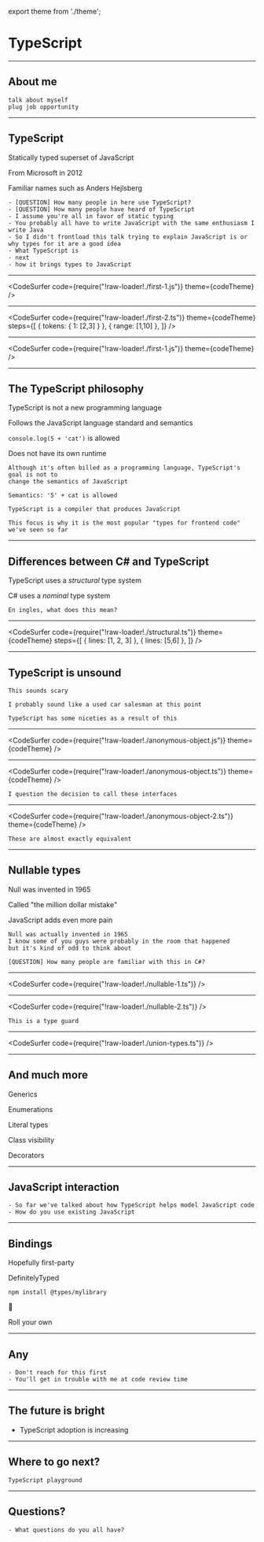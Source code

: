 export theme from './theme';

# TypeScript<ForCSharpProgrammers />

---

## About me

```notes
talk about myself
plug job opportunity
```

---

## TypeScript

<Appear>
  <p>Statically typed superset of JavaScript</p>
  <p>From Microsoft in 2012</p>
  <p>Familiar names such as Anders Hejlsberg</p>
</Appear>

```notes
- [QUESTION] How many people in here use TypeScript?
- [QUESTION] How many people have heard of TypeScript
- I assume you're all in favor of static typing
- You probably all have to write JavaScript with the same enthusiasm I write Java
- So I didn't frontload this talk trying to explain JavaScript is or why types for it are a good idea
- What TypeScript is
- next
- how it brings types to JavaScript

```

---

<CodeSurfer
  code={require("!raw-loader!./first-1.js")}
  theme={codeTheme}
/>

---

<CodeSurfer
  code={require("!raw-loader!./first-2.ts")}
  theme={codeTheme}
  steps={[
    { tokens: { 1: [2,3] } },
    { range: [1,10] },
  ]}
/>

---

<CodeSurfer
  code={require("!raw-loader!./first-1.js")}
  theme={codeTheme}
/>

---

## The TypeScript philosophy

<Appear>
  <p>TypeScript is not a new programming language</p>
  <p>Follows the JavaScript language standard and semantics</p>
  <p><code>console.log(5 + 'cat')</code> is allowed</p>
  <p>Does not have its own runtime</p>
</Appear>


```notes
Although it's often billed as a programming language, TypeScript's goal is not to 
change the semantics of JavaScript

Semantics: '5' + cat is allowed

TypeScript is a compiler that produces JavaScript

This focus is why it is the most popular "types for frontend code" we've seen so far
```

---

## Differences between C# and TypeScript

TypeScript uses a *structural* type system

C# uses a *nominal* type system

```notes
En ingles, what does this mean?
```

---

<CodeSurfer
  code={require("!raw-loader!./structural.ts")}
  theme={codeTheme}
  steps={[
    { lines: [1, 2, 3] },
    { lines: [5,6] },
  ]}
/>

---

## TypeScript is unsound

```notes
This sounds scary

I probably sound like a used car salesman at this point

TypeScript has some niceties as a result of this
```

---

<CodeSurfer
  code={require("!raw-loader!./anonymous-object.js")}
  theme={codeTheme}
/>

---

<CodeSurfer
  code={require("!raw-loader!./anonymous-object.ts")}
  theme={codeTheme}
/>

```notes
I question the decision to call these interfaces
```

---

<CodeSurfer
  code={require("!raw-loader!./anonymous-object-2.ts")}
  theme={codeTheme}
/>

```notes
These are almost exactly equivalent
```

---

## Nullable types

<Appear>
  <p>Null was invented in 1965</p>
  <p>Called "the million dollar mistake"</p>
  <p>JavaScript adds even more pain</p>
</Appear>

```notes
Null was actually invented in 1965
I know some of you guys were probably in the room that happened
but it's kind of odd to think about

[QUESTION] How many people are familiar with this in C#?
```

---

<CodeSurfer
  code={require("!raw-loader!./nullable-1.ts")}
/>

---

<CodeSurfer
  code={require("!raw-loader!./nullable-2.ts")}
/>

```notes
This is a type guard
```

---

<CodeSurfer
  code={require("!raw-loader!./union-types.ts")}
/>

---

## And much more

<Appear>
  <p>Generics</p>
  <p>Enumerations</p>
  <p>Literal types</p>
  <p>Class visibility</p>
  <p>Decorators</p>
</Appear>

---

## JavaScript interaction

```notes
- So far we've talked about how TypeScript helps model JavaScript code
- How do you use existing JavaScript
```

---

## Bindings

<Appear>
  <p>Hopefully first-party</p>
  <p>DefinitelyTyped</p>
  <code>npm install @types/mylibrary</code>
  <p>🙏</p>
  <p>Roll your own</p>
</Appear>

---

## Any

```notes
- Don't reach for this first
- You'll get in trouble with me at code review time
```

---

## The future is bright

- TypeScript adoption is increasing

---

## Where to go next?

```notes
TypeScript playground

```

---

## Questions?

```notes
- What questions do you all have?
```